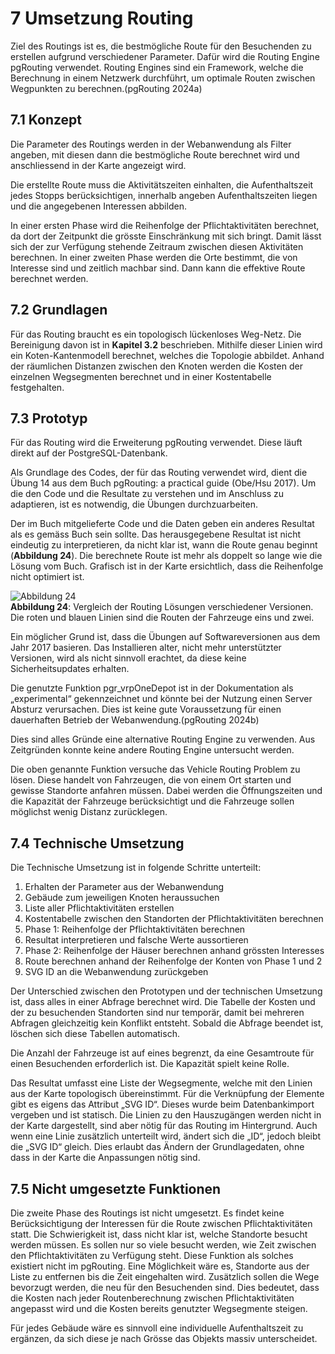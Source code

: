 # 7	Umsetzung Routing
Ziel des Routings ist es, die bestmögliche Route für den Besuchenden zu erstellen aufgrund verschiedener Parameter. Dafür wird die Routing Engine pgRouting verwendet. Routing Engines sind ein Framework, welche die Berechnung in einem Netzwerk durchführt, um optimale Routen zwischen Wegpunkten zu berechnen.(pgRouting 2024a)

## 7.1	Konzept
Die Parameter des Routings werden in der Webanwendung als Filter angeben, mit diesen dann die bestmögliche Route berechnet wird und anschliessend in der Karte angezeigt wird.  

Die erstellte Route muss die Aktivitätszeiten einhalten, die Aufenthaltszeit jedes Stopps berücksichtigen, innerhalb angeben Aufenthaltszeiten liegen und die angegebenen Interessen abbilden.  

In einer ersten Phase wird die Reihenfolge der Pflichtaktivitäten berechnet, da dort der Zeitpunkt die grösste Einschränkung mit sich bringt. Damit lässt sich der zur Verfügung stehende Zeitraum zwischen diesen Aktivitäten berechnen. In einer zweiten Phase werden die Orte bestimmt, die von Interesse sind und zeitlich machbar sind. Dann kann die effektive Route berechnet werden.  

## 7.2	Grundlagen
Für das Routing braucht es ein topologisch lückenloses Weg-Netz. Die Bereinigung davon ist in **Kapitel 3.2** beschrieben. Mithilfe dieser Linien wird ein Koten-Kantenmodell berechnet, welches die Topologie abbildet. Anhand der räumlichen Distanzen zwischen den Knoten werden die Kosten der einzelnen Wegsegmenten berechnet und in einer Kostentabelle festgehalten.  

## 7.3	Prototyp
Für das Routing wird die Erweiterung pgRouting verwendet. Diese läuft direkt auf der PostgreSQL-Datenbank.  

Als Grundlage des Codes, der für das Routing verwendet wird, dient die Übung 14 aus dem Buch pgRouting: a practical guide (Obe/Hsu 2017). Um die den Code und die Resultate zu verstehen und im Anschluss zu adaptieren, ist es notwendig, die Übungen durchzuarbeiten.  

Der im Buch mitgelieferte Code und die Daten geben ein anderes Resultat als es gemäss Buch sein sollte. Das herausgegebene Resultat ist nicht eindeutig zu interpretieren, da nicht klar ist, wann die Route genau beginnt (**Abbildung 24**). Die berechnete Route ist mehr als doppelt so lange wie die Lösung vom Buch. Grafisch ist in der Karte ersichtlich, dass die Reihenfolge nicht optimiert ist.  

![Abbildung 24](/documentary/Abbildung_24.png)  
**Abbildung 24**: Vergleich der Routing Lösungen verschiedener Versionen. Die roten und blauen Linien sind die Routen der Fahrzeuge eins und zwei.  

Ein möglicher Grund ist, dass die Übungen auf Softwareversionen aus dem Jahr 2017 basieren. Das Installieren alter, nicht mehr unterstützter Versionen, wird als nicht sinnvoll erachtet, da diese keine Sicherheitsupdates erhalten.  

Die genutzte Funktion pgr_vrpOneDepot ist in der Dokumentation als „experimental“ gekennzeichnet und könnte bei der Nutzung einen Server Absturz verursachen. Dies ist keine gute Voraussetzung für einen dauerhaften Betrieb der Webanwendung.(pgRouting 2024b)  

Dies sind alles Gründe eine alternative Routing Engine zu verwenden. Aus Zeitgründen konnte keine andere Routing Engine untersucht werden.  

Die oben genannte Funktion versuche das Vehicle Routing Problem zu lösen. Diese handelt von Fahrzeugen, die von einem Ort starten und gewisse Standorte anfahren müssen. Dabei werden die Öffnungszeiten und die Kapazität der Fahrzeuge berücksichtigt und die Fahrzeuge sollen möglichst wenig Distanz zurücklegen.  

## 7.4	Technische Umsetzung
Die Technische Umsetzung ist in folgende Schritte unterteilt:  
1.	Erhalten der Parameter aus der Webanwendung  
2.	Gebäude zum jeweiligen Knoten heraussuchen  
3.	Liste aller Pflichtaktivitäten erstellen  
4.	Kostentabelle zwischen den Standorten der Pflichtaktivitäten berechnen  
5.	Phase 1: Reihenfolge der Pflichtaktivitäten berechnen  
6.	Resultat interpretieren und falsche Werte aussortieren  
7.	Phase 2: Reihenfolge der Häuser berechnen anhand grössten Interesses  
8.	Route berechnen anhand der Reihenfolge der Konten von Phase 1 und 2  
9.	SVG ID an die Webanwendung zurückgeben  

Der Unterschied zwischen den Prototypen und der technischen Umsetzung ist, dass alles in einer Abfrage berechnet wird. Die Tabelle der Kosten und der zu besuchenden Standorten sind nur temporär, damit bei mehreren Abfragen gleichzeitig kein Konflikt entsteht. Sobald die Abfrage beendet ist, löschen sich diese Tabellen automatisch.  

Die Anzahl der Fahrzeuge ist auf eines begrenzt, da eine Gesamtroute für einen Besuchenden erforderlich ist. Die Kapazität spielt keine Rolle.  

Das Resultat umfasst eine Liste der Wegsegmente, welche mit den Linien aus der Karte topologisch übereinstimmt. Für die Verknüpfung der Elemente gibt es eigens das Attribut „SVG ID“. Dieses wurde beim Datenbankimport vergeben und ist statisch. Die Linien zu den Hauszugängen werden nicht in der Karte dargestellt, sind aber nötig für das Routing im Hintergrund. Auch wenn eine Linie zusätzlich unterteilt wird, ändert sich die „ID“, jedoch bleibt die „SVG ID“ gleich. Dies erlaubt das Ändern der Grundlagedaten, ohne dass in der Karte die Anpassungen nötig sind.  

## 7.5	Nicht umgesetzte Funktionen
Die zweite Phase des Routings ist nicht umgesetzt. Es findet keine Berücksichtigung der Interessen für die Route zwischen Pflichtaktivitäten statt. Die Schwierigkeit ist, dass nicht klar ist, welche Standorte besucht werden müssen. Es sollen nur so viele besucht werden, wie Zeit zwischen den Pflichtaktivitäten zu Verfügung steht. Diese Funktion als solches existiert nicht im pgRouting. Eine Möglichkeit wäre es, Standorte aus der Liste zu entfernen bis die Zeit eingehalten wird. Zusätzlich sollen die Wege bevorzugt werden, die neu für den Besuchenden sind. Dies bedeutet, dass die Kosten nach jeder Routenberechnung zwischen Pflichtaktivitäten angepasst wird und die Kosten bereits genutzter Wegsegmente steigen.  

Für jedes Gebäude wäre es sinnvoll eine individuelle Aufenthaltszeit zu ergänzen, da sich diese je nach Grösse das Objekts massiv unterscheidet.  